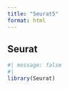 ```yaml
---
title: "Seurat5"
format: html
---
```



## Seurat


```r
#| message: false
#| 
library(Seurat)
```













